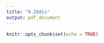 ```yaml
---
title: "9.20dis"
output: pdf_document
---
```


```r
knitr::opts_chunk$set(echo = TRUE)
```


